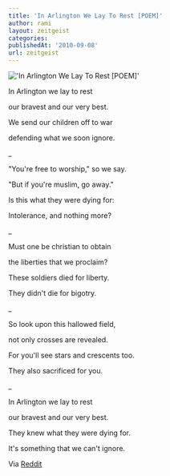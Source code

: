 ```yaml
---
title: 'In Arlington We Lay To Rest [POEM]'
author: rami
layout: zeitgeist
categories:
publishedAt: '2010-09-08'
url: zeitgeist
---
```


!['In Arlington We Lay To Rest [POEM]'](/assets/images/content/zeitgeist/in-arlington-we-lay-to-rest.jpg)

<div style={{textAlign:"center",margin:"5px 0",padding:0}}>

In Arlington we lay to rest

our bravest and our very best.

We send our children off to war

defending what we soon ignore.

_

"You're free to worship," so we say.

"But if you're muslim, go away."

Is this what they were dying for:

Intolerance, and nothing more?

_

Must one be christian to obtain

the liberties that we proclaim?

These soldiers died for liberty.

They didn't die for bigotry.

_

So look upon this hallowed field,

not only crosses are revealed.

For you'll see stars and crescents too.

They also sacrificed for you.

_

In Arlington we lay to rest

our bravest and our very best.

They knew what they were dying for.

It's something that we can't ignore.
</div>


Via <a href="http://www.reddit.com/r/politics/comments/daxf3/my_father_is_a_26year_veteran_of_the_armed_forces/" target="_blank">Reddit</a>

